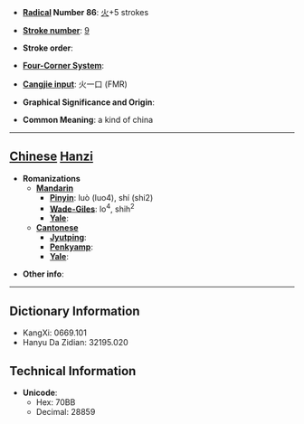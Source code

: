 * '''[[Wiktionary:Chinese radical index| Radical]] Number 86''': [[Wiktionary:Chinese radical index 火|火]]+5 strokes

* '''[[Wiktionary:Chinese total strokes index|Stroke number]]''': [[Wiktionary:Chinese total strokes index 9|9]]

* '''Stroke order''': 

* '''[[Wiktionary:Chinese four corner index|Four-Corner System]]''': 

* '''[[Wiktionary:Chinese Cangjie index|Cangjie input]]''': 火一口 (FMR)

* '''Graphical Significance and Origin''': 

* '''Common Meaning''': a kind of china

----

== [[Chinese]] [[Hanzi]] ==

* '''Romanizations'''
** '''[[Mandarin]]'''
*** '''[[Pinyin]]''': luò (luo4), shí (shi2)
*** '''[[Wade-Giles]]''': lo<sup>4</sup>, shih<sup>2</sup>
*** '''[[Yale]]''': 
** '''[[Cantonese]]'''
*** '''[[Jyutping]]''':
*** '''[[Penkyamp]]''': 
*** '''[[Yale]]''': 

* '''Other info''': 

----

== Dictionary Information ==

* KangXi: 0669.101
* Hanyu Da Zidian: 32195.020

== Technical Information ==

* '''Unicode''':
** Hex: 70BB
** Decimal: 28859